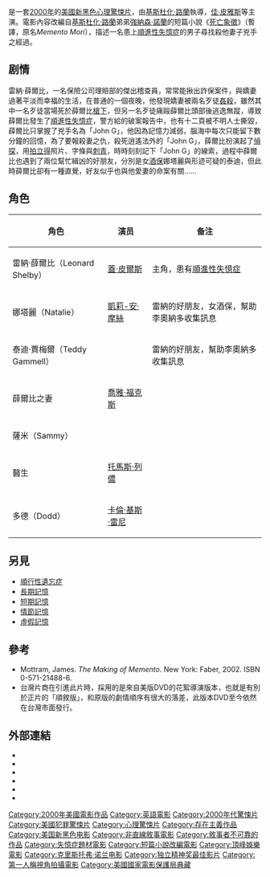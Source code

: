 {{noteTA
|T= zh-hans:记忆碎片; zh-hk:凶心人; zh-tw:記憶拼圖; zh-sg:失忆症
|G1=Show
|1=zh-hans:记忆碎片; zh-hk:凶心人; zh-tw:記憶拼圖; zh-sg:失忆症}}
{{Infobox film
| name           = 凶心人
| original_name  = ''Memento''
| image          = Memento poster.jpg
| caption        = 電影美版海報
| director       = [[基斯杜化·路蘭|基斯杜化·路蘭]]
| producer       = {{link-en|珍妮佛·托德|Jennifer Todd}}<br />{{link-en|蘇珊娜·托德|Suzanne Todd}}
| screenplay     = 基斯杜化·路蘭
| story          = [[尊立頓·路蘭|尊立頓·路蘭]]
| starring       = [[佳·皮雅斯|佳·皮雅斯]]<br />[[凱莉-安·摩絲|凱莉-安·摩絲]]<br />{{link-en|喬·潘托里亞諾|Joe Pantoliano}}
| music          = {{link-en|大衛·朱利安|David Julyan}}
| cinematography = [[禾利·費斯達|禾利·費斯達]]
| editing        = {{link-en|多迪·唐恩|Dody Dorn}}
| studio         = {{link-en|新市場電影公司|Newmarket Films}}<br />托德團隊
| distributor    = [[頂峰娛樂|頂峰娛樂]]
| released       = '''[[威尼斯電影節|威尼斯]]'''：{{start date|2000|9|5}}<br />'''美國'''：{{start date|2001|3|16}} <br />'''臺灣'''：{{start date|2002|2|22}}、{{start date|2020|8|5}}(20週年數位修復版)
| runtime        = 113分鐘
| country        = [[美國電影|美國]]
| language       = [[英語|英語]]
| budget         = $900萬美元
| gross          = $3970萬美元
| cn_name        = 记忆碎片
| hk_name        = 凶心人
| tw_name        = 記憶拼圖
| sg_name        = 失忆症<ref>{{cite web |author=蔡欣盈 |title=逆转时间 阻止世界灭亡 |url=https://www.zaobao.com.sg/zentertainment/movies-and-tv/story20200827-1080047 |publisher=[[联合早报|联合早报]] |date=2020-08-27 |accessdate=2021-07-23 |archive-date=2021-07-23 |archive-url=https://web.archive.org/web/20210723211119/https://www.zaobao.com.sg/zentertainment/movies-and-tv/story20200827-1080047 |dead-url=no }}</ref>
}}
{{作品名稱|name=''Memento''|hk=凶心人|tw=記憶拼圖|cn=记忆碎片}}是一套[[2000年電影|2000年]]的[[美國電影|美國]][[新黑色|新黑色]][[心理驚悚片|心理驚悚片]]，由[[基斯杜化·路蘭|基斯杜化·路蘭]]執導，[[佳·皮雅斯|佳·皮雅斯]]等主演。電影內容改編自[[基斯杜化·路蘭|基斯杜化·路蘭]]弟弟[[強納森·諾蘭|強納森·諾蘭]]的短篇小說《[[死亡象徵|死亡象徵]]》（暫譯，原名''Memento Mori''），描述一名患上[[順進性失憶症|順進性失憶症]]的男子尋找殺他妻子兇手之經過。

== 剧情 ==
雷納·薛爾比，一名保險公司理賠部的傑出稽查員，常常能揪出詐保案件，與嬌妻過著平淡而幸福的生活，在普通的一個夜晚，他發現嬌妻被兩名歹徒[[姦殺|姦殺]]，雖然其中一名歹徒當場死於薛爾比[[槍殺|槍下]]，但另一名歹徒痛毆薛爾比頭部後逃逸無蹤，導致薛爾比發生了[[順進性失憶症|順進性失憶症]]，警方給的破案報告中，也有十二頁被不明人士撕毀，薛爾比只掌握了兇手名為「John G」，他因為記憶力減弱，腦海中每次只能留下數分鐘的回憶，為了要報殺妻之仇，殺死逍遙法外的「John G」，薛爾比扮演起了[[偵探|偵探]]，用[[拍立得|拍立得]]照片、字條與[[刺青|刺青]]，時時刻刻記下「John G」的線索，過程中薛爾比也遇到了兩位幫忙緝凶的好朋友，分別是女[[酒保|酒保]]娜塔麗與形迹可疑的泰迪，但此時薛爾比卻有一種直覺，好友似乎也與他愛妻的命案有關......

== 角色 ==
{|class="wikitable"
|-
!角色 !! 演员 !! 备注
|-
|雷納·薛爾比（Leonard Shelby） || [[蓋·皮爾斯|蓋·皮爾斯]] || 主角，患有[[順進性失憶症|順進性失憶症]]
|-
|娜塔麗（Natalie） || [[凱莉-安·摩絲|凱莉-安·摩絲]] || 雷納的好朋友，女酒保，幫助李奧納多收集訊息
|-
|泰迪·賈梅爾（Teddy Gammell） || {{link-en|喬·潘托里亞諾|Joe Pantoliano}} || 雷納的好朋友，幫助李奧納多收集訊息
|-
|薛爾比之妻 || [[喬雅·福克斯|喬雅·福克斯]] ||
|-
|薩米（Sammy） || {{link-en|斯蒂芬·托布羅斯基|Stephen Tobolowsky}} ||	
|-
|醫生 || [[托馬斯·列儂|托馬斯·列儂]] ||	
|-
|多德（Dodd） || [[卡倫·基斯·雷尼|卡倫·基斯·雷尼]] ||
|}

== 另見 ==
* [[順行性遺忘症|順行性遺忘症]]
* [[長期記憶|長期記憶]]
* [[短期記憶|短期記憶]]
* [[情節記憶|情節記憶]]
* [[假记忆体综合征|虛假記憶]]

== 參考 ==
{{reflist}}
* Mottram, James. ''The Making of Memento''. New York: Faber, 2002. ISBN 0-571-21488-6.
* 台灣片商在引進此片時，採用的是來自美版DVD的花絮導演版本，也就是有別於正片的「順敘版」，和原版的劇情順序有很大的落差，此版本DVD至今依然在台灣市面發行。

== 外部連結 ==
{{wikiquote|Memento}}
{{commons|Memento}}
* {{official|http://www.otnemem.com}}
* {{imdb title|id=0209144|title=凶心人}}
* {{Amg movie|220920|凶心人}}
* {{douban|1304447|凶心人}}
* {{rotten-tomatoes|id=memento|title=凶心人}}
* {{Mojo title|id=memento|title=凶心人}}

{{Christopher Nolan}}
{{独立精神奖最佳影片}}
{{土星奖最佳动作、历险和惊悚电影}}
{{Authority control}}

{{DEFAULTSORT:Memento}}
[[Category:2000年美國電影作品|Category:2000年美國電影作品]]
[[Category:英語電影|Category:英語電影]]
[[Category:2000年代驚悚片|Category:2000年代驚悚片]]
[[Category:美國犯罪驚悚片|Category:美國犯罪驚悚片]]
[[Category:心理驚悚片|Category:心理驚悚片]]
[[Category:存在主義作品|Category:存在主義作品]]
[[Category:美国新黑色电影|Category:美国新黑色电影]]
[[Category:非直線敘事電影|Category:非直線敘事電影]]
[[Category:敘事者不可靠的作品|Category:敘事者不可靠的作品]]
[[Category:失憶症題材電影|Category:失憶症題材電影]]
[[Category:短篇小說改編電影|Category:短篇小說改編電影]]
[[Category:頂峰娛樂電影|Category:頂峰娛樂電影]]
[[Category:克里斯托弗·诺兰电影|Category:克里斯托弗·诺兰电影]]
[[Category:独立精神奖最佳影片|Category:独立精神奖最佳影片]]
[[Category:第一人稱視角拍攝電影|Category:第一人稱視角拍攝電影]]
[[Category:美國國家電影保護局典藏|Category:美國國家電影保護局典藏]]